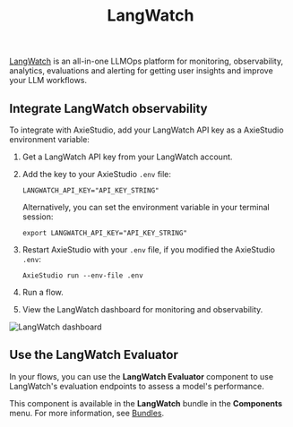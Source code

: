 ﻿---
title: LangWatch
slug: /integrations-langwatch
---

[LangWatch](https://app.langwatch.ai/) is an all-in-one LLMOps platform for monitoring, observability, analytics, evaluations and alerting for getting user insights and improve your LLM workflows.

## Integrate LangWatch observability

To integrate with AxieStudio, add your LangWatch API key as a AxieStudio environment variable:

1. Get a LangWatch API key from your LangWatch account.

2. Add the key to your AxieStudio `.env` file:

    ```shell
    LANGWATCH_API_KEY="API_KEY_STRING"
    ```

    Alternatively, you can set the environment variable in your terminal session:

    ```shell
    export LANGWATCH_API_KEY="API_KEY_STRING"
    ```

3. Restart AxieStudio with your `.env` file, if you modified the AxieStudio `.env`:

    ```
    AxieStudio run --env-file .env
    ```

4. Run a flow.

5. View the LangWatch dashboard for monitoring and observability.

![LangWatch dashboard](/img/langwatch-dashboard.png)

## Use the LangWatch Evaluator

In your flows, you can use the **LangWatch Evaluator** component to use LangWatch's evaluation endpoints to assess a model's performance.

This component is available in the **LangWatch** bundle in the **Components** menu.
For more information, see [Bundles](/components-bundle-components).